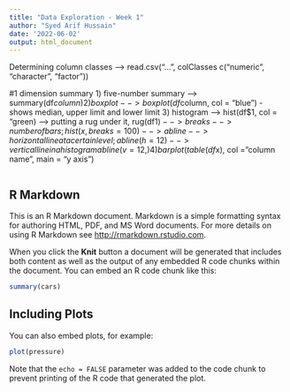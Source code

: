 ```yaml
---
title: "Data Exploration - Week 1"
author: "Syed Arif Hussain"
date: '2022-06-02'
output: html_document
---
```

Determining column classes --> read.csv("...", colClasses c("numeric", "character", "factor"))

#1 dimension summary
1) five-number summary --> summary(df$column)
2) boxplot --> boxplot(df$column, col = "blue")
    - shows median, upper limit and lower limit
3) histogram --> hist(df$1, col = "green)
    --> putting a rug under it, rug(df$1)
    --> breaks --> number of bars; hist(x, breaks = 100)
    --> abline --> horizontal line at a certain level;  abline(h = 12)
    --> vertical line in a histogram abline(v = 12, )
4) barplot(table(df$x), col = "column name", main = "y axis")



```r

```

## R Markdown

This is an R Markdown document. Markdown is a simple formatting syntax for authoring HTML, PDF, and MS Word documents. For more details on using R Markdown see <http://rmarkdown.rstudio.com>.

When you click the **Knit** button a document will be generated that includes both content as well as the output of any embedded R code chunks within the document. You can embed an R code chunk like this:

```r
summary(cars)
```

## Including Plots

You can also embed plots, for example:

```r
plot(pressure)
```

Note that the `echo = FALSE` parameter was added to the code chunk to prevent printing of the R code that generated the plot.
